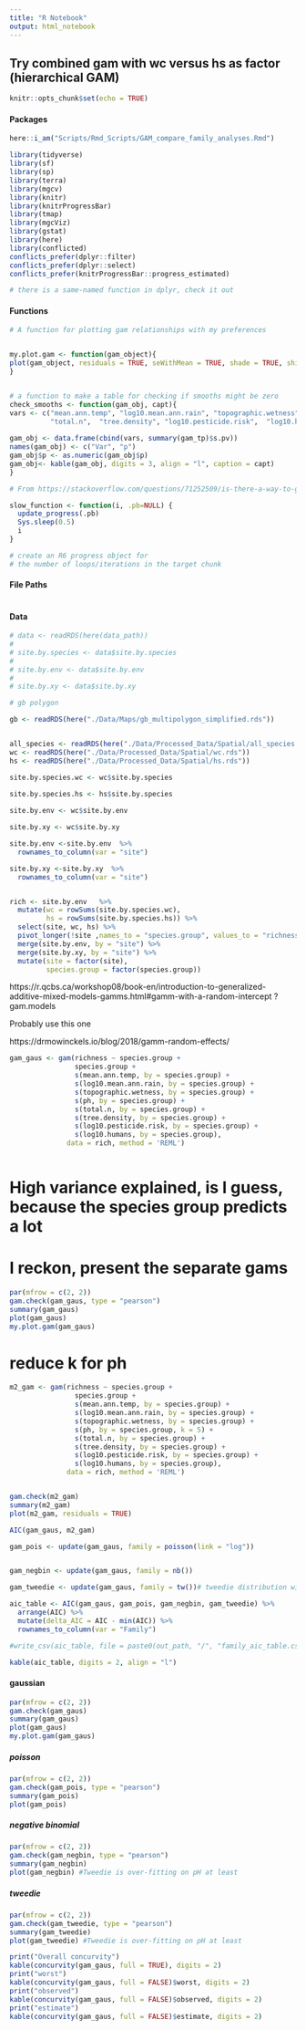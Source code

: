 ```yaml
---
title: "R Notebook"
output: html_notebook
---
```


## Try combined gam with wc versus hs as factor (hierarchical GAM)
```r
knitr::opts_chunk$set(echo = TRUE)
```

#### Packages
```r
here::i_am("Scripts/Rmd_Scripts/GAM_compare_family_analyses.Rmd")

library(tidyverse)
library(sf)
library(sp)
library(terra)
library(mgcv)
library(knitr)
library(knitrProgressBar)
library(tmap)
library(mgcViz)
library(gstat)
library(here)
library(conflicted)
conflicts_prefer(dplyr::filter)
conflicts_prefer(dplyr::select)
conflicts_prefer(knitrProgressBar::progress_estimated)

# there is a same-named function in dplyr, check it out
```

#### Functions
```r
# A function for plotting gam relationships with my preferences


my.plot.gam <- function(gam_object){
plot(gam_object, residuals = TRUE, seWithMean = TRUE, shade = TRUE, shift = coef(gam_object)[1], pages = 4) 
}


# a function to make a table for checking if smooths might be zero
check_smooths <- function(gam_obj, capt){
vars <- c("mean.ann.temp", "log10.mean.ann.rain", "topographic.wetness", "ph", 
          "total.n",  "tree.density", "log10.pesticide.risk",  "log10.humans") 
  
gam_obj <- data.frame(cbind(vars, summary(gam_tp)$s.pv))
names(gam_obj) <- c("Var", "p")
gam_obj$p <- as.numeric(gam_obj$p)
gam_obj<- kable(gam_obj, digits = 3, align = "l", caption = capt)
}

# From https://stackoverflow.com/questions/71252509/is-there-a-way-to-get-progress-information-whan-a-chunk-is-running-in-rmarkdown

slow_function <- function(i, .pb=NULL) {  
  update_progress(.pb)  
  Sys.sleep(0.5)  
  i  
}

# create an R6 progress object for
# the number of loops/iterations in the target chunk
```

#### File Paths
```r

```

#### Data
```r
# data <- readRDS(here(data_path))
# 
# site.by.species <- data$site.by.species
#   
# site.by.env <- data$site.by.env
# 
# site.by.xy <- data$site.by.xy

# gb polygon

gb <- readRDS(here("./Data/Maps/gb_multipolygon_simplified.rds"))


all_species <- readRDS(here("./Data/Processed_Data/Spatial/all_species.rds"))
wc <- readRDS(here("./Data/Processed_Data/Spatial/wc.rds"))
hs <- readRDS(here("./Data/Processed_Data/Spatial/hs.rds"))


```


```r


site.by.species.wc <- wc$site.by.species

site.by.species.hs <- hs$site.by.species
  
site.by.env <- wc$site.by.env

site.by.xy <- wc$site.by.xy
```

```r

site.by.env <-site.by.env  %>% 
  rownames_to_column(var = "site")

site.by.xy <-site.by.xy  %>% 
  rownames_to_column(var = "site")


rich <- site.by.env   %>%
  mutate(wc = rowSums(site.by.species.wc),
         hs = rowSums(site.by.species.hs)) %>% 
  select(site, wc, hs) %>% 
  pivot_longer(!site ,names_to = "species.group", values_to = "richness") %>% 
  merge(site.by.env, by = "site") %>% 
  merge(site.by.xy, by = "site") %>%
  mutate(site = factor(site),
         species.group = factor(species.group))
```

https://r.qcbs.ca/workshop08/book-en/introduction-to-generalized-additive-mixed-models-gamms.html#gamm-with-a-random-intercept
?gam.models

Probably use this one

https://drmowinckels.io/blog/2018/gamm-random-effects/
```r


gam_gaus <- gam(richness ~ species.group +
                species.group +
                s(mean.ann.temp, by = species.group) +
                s(log10.mean.ann.rain, by = species.group) +
                s(topographic.wetness, by = species.group) +
                s(ph, by = species.group) +
                s(total.n, by = species.group) +
                s(tree.density, by = species.group) +
                s(log10.pesticide.risk, by = species.group) +
                s(log10.humans, by = species.group),
              data = rich, method = 'REML')



```
# High variance explained, is I guess, because the species group predicts a lot

# I reckon, present the separate gams
```r
par(mfrow = c(2, 2))
gam.check(gam_gaus, type = "pearson")
summary(gam_gaus)
plot(gam_gaus)
my.plot.gam(gam_gaus)
```


# reduce k for ph
```r
m2_gam <- gam(richness ~ species.group +
                species.group +
                s(mean.ann.temp, by = species.group) +
                s(log10.mean.ann.rain, by = species.group) +
                s(topographic.wetness, by = species.group) +
                s(ph, by = species.group, k = 5) +
                s(total.n, by = species.group) +
                s(tree.density, by = species.group) +
                s(log10.pesticide.risk, by = species.group) +
                s(log10.humans, by = species.group),
              data = rich, method = 'REML')


gam.check(m2_gam)
summary(m2_gam)
plot(m2_gam, residuals = TRUE)

```
```r
AIC(gam_gaus, m2_gam)
```
```r
gam_pois <- update(gam_gaus, family = poisson(link = "log"))


gam_negbin <- update(gam_gaus, family = nb())

gam_tweedie <- update(gam_gaus, family = tw())# tweedie distribution with p parameter estimated
```

```r


aic_table <- AIC(gam_gaus, gam_pois, gam_negbin, gam_tweedie) %>%
  arrange(AIC) %>%
  mutate(delta_AIC = AIC - min(AIC)) %>%
  rownames_to_column(var = "Family")

#write_csv(aic_table, file = paste0(out_path, "/", "family_aic_table.csv"))

kable(aic_table, digits = 2, align = "l")
```
#### gaussian
```r
par(mfrow = c(2, 2))
gam.check(gam_gaus)
summary(gam_gaus)
plot(gam_gaus)
my.plot.gam(gam_gaus)
```


##### poisson
```r
par(mfrow = c(2, 2))
gam.check(gam_pois, type = "pearson")
summary(gam_pois)
plot(gam_pois) 
```

##### negative binomial
```r
par(mfrow = c(2, 2))
gam.check(gam_negbin, type = "pearson")
summary(gam_negbin)
plot(gam_negbin) #Tweedie is over-fitting on pH at least 
```

##### tweedie
```r
par(mfrow = c(2, 2))
gam.check(gam_tweedie, type = "pearson")
summary(gam_tweedie)
plot(gam_tweedie) #Tweedie is over-fitting on pH at least 
```


```r
print("Overall concurvity")
kable(concurvity(gam_gaus, full = TRUE), digits = 2)
print("worst")
kable(concurvity(gam_gaus, full = FALSE)$worst, digits = 2)
print("observed")
kable(concurvity(gam_gaus, full = FALSE)$observed, digits = 2)
print("estimate")
kable(concurvity(gam_gaus, full = FALSE)$estimate, digits = 2)
```

